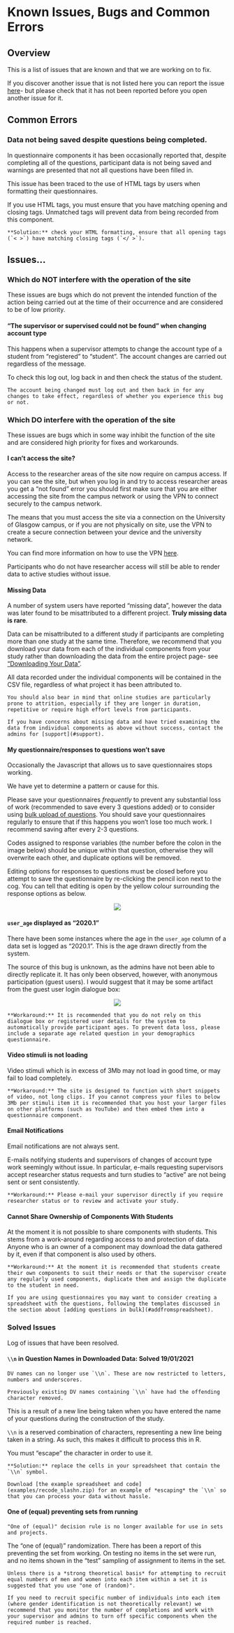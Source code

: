 # Known Issues, Bugs and Common Errors{- #knownissues}

## Overview {-}

This is a list of issues that are known and that we are working on to fix. 

If you discover another issue that is not listed here you can report the issue [here](https://github.com/RebeccaJLai/exp_manual/issues)- but please check that it has not been reported before you open another issue for it.

## Common Errors {-}

### Data not being saved despite questions being completed.

In questionnaire components it has been occasionally reported that, despite completing all of the questions, participant data is not being saved and warnings are presented that not all questions have been filled in.

This issue has been traced to the use of HTML tags by users when formatting their questionnaires.

If you use HTML tags, you must ensure that you have matching opening and closing tags. Unmatched tags will prevent data from being recorded from this component.

```block
**Solution:** check your HTML formatting, ensure that all opening tags (`< >`) have matching closing tags (`</ >`).
```

## Issues... {-}

### Which do NOT interfere with the operation of the site {-}

These issues are bugs which do not prevent the intended function of the action being carried out at the time of their occurrence and are considered to be of low priority.

#### "The supervisor or supervised could not be found" when changing account type  {- #notfound}

This happens when a supervisor attempts to change the account type of a student from "registered" to "student". The account changes are carried out regardless of the message. 

To check this log out, log back in and then check the status of the student. 

```block
The account being changed must log out and then back in for any changes to take effect, regardless of whether you experience this bug or not.
```

### Which DO interfere with the operation of the site {-}

These issues are bugs which in some way inhibit the function of the site and are considered high priority for fixes and workarounds.

#### I can't access the site? {-}

Access to the researcher areas of the site now require on campus access. If you can see the site, but when you log in and try to access  researcher areas you get a "not found" error you should first make sure that you are either accessing the site from the campus network or using the VPN to connect securely to the campus network.

The means that you must access the site via a connection on the University of Glasgow campus, or if you are not physically on site, use the VPN to create a secure connection between your device and the university network.

You can find more information on how to use the VPN [here](https://www.gla.ac.uk/myglasgow/it/vpn/).

Participants who do not have researcher access will still be able to render data to active studies without issue.

#### Missing Data {-}

A number of system users have reported "missing data", however the data was later found to be misattributed to a different project. **Truly missing data is rare**. 

Data can be misattributed to a different study if participants are completing more than one study at the same time. Therefore, we recommend that you download your data from each of the individual components from your study rather than downloading the data from the entire project page- see [“Downloading Your Data”](#data). 

All data recorded under the individual components will be contained in the CSV file, regardless of what project it has been attributed to.

```block
You should also bear in mind that online studies are particularly prone to attrition, especially if they are longer in duration, repetitive or require high effort levels from participants. 

If you have concerns about missing data and have tried examining the data from individual components as above without success, contact the admins for [support](#support).
```

#### My questionnaire/responses to questions won’t save {-}

Occasionally the Javascript that allows us to save questionnaires stops working. 

We have yet to determine a pattern or cause for this.

Please save your questionnaires *frequently* to prevent any substantial loss of work (recommended to save every 3 questions added) or to consider using [bulk upload of questions](#addfromspreadsheet). You should save your questionnaires regularly to ensure that if this happens you won’t lose too much work. I recommend saving after every 2-3 questions.

Codes assigned to response variables (the number before the colon in the image below) should be unique within that question, otherwise they will overwrite each other, and duplicate options will be removed.

Editing options for responses to questions must be closed before you attempt to save the questionnaire by re-clicking the pencil icon next to the cog. You can tell that editing is open by the yellow colour surrounding the response options as below.

<center>![](images/screenshots/quest_mixed_2.png)</center>

#### `user_age` displayed as "2020.1" {- #user_age}

There have been some instances where the age in the `user_age` column of a data set is logged as "2020.1". This is the age drawn directly from the system. 

The source of this bug is unknown, as the admins have not been able to directly replicate it. It has only been observed, however, with anonymous participation (guest users). I would suggest that it may be some artifact from the guest user login dialogue box:

<center>![](images/screenshots/guest_dialogue.png)</center>

```block
**Workaround:** It is recommended that you do not rely on this dialogue box or registered user details for the system to automatically provide participant ages. To prevent data loss, please include a separate age related question in your demographics questionnaire.
```

#### Video stimuli is not loading {-}

Video stimuli which is in excess of 3Mb may not load in good time, or may fail to load completely.

```block
**Workaround:** The site is designed to function with short snippets of video, not long clips. If you cannot compress your files to below 3Mb per stimuli item it is recommended that you host your larger files on other platforms (such as YouTube) and then embed them into a questionnaire component. 
```

#### Email Notifications {-}

Email notifications are not always sent. 

E-mails notifying students and supervisors of changes of account type work seemingly without issue. In particular, e-mails requesting supervisors accept researcher status requests and turn studies to "active" are not being sent or sent consistently.

```block
**Workaround:** Please e-mail your supervisor directly if you require researcher status or to review and activate your study.
```

#### Cannot Share Ownership of Components With Students {-}

At the moment it is not possible to share components with students. This stems from a work-around regarding access to and protection of data. Anyone who is an owner of a component may download the data gathered by it, even if that component is also used by others.

```block
**Workaround:** At the moment it is recommended that students create their own components to suit their needs or that the supervisor create any regularly used components, duplicate them and assign the duplicate to the student in need.

If you are using questionnaires you may want to consider creating a spreadsheet with the questions, following the templates discussed in the section about [adding questions in bulk](#addfromspreadsheet).
```

### Solved Issues

Log of issues that have been resolved.

#### `\\n` in Question Names in Downloaded Data: Solved 19/01/2021 {- #question_n}

```block
DV names can no longer use `\\n`. These are now restricted to letters, numbers and underscores.

Previously existing DV names containing `\\n` have had the offending character removed.
```

This is a result of a new line being taken when you have entered the name of your questions during the construction of the study.

`\\n` is a reserved combination of characters, representing a new line being taken in a string. As such, this makes it difficult to process this in R.

You must "escape" the character in order to use it.

```block
**Solution:** replace the cells in your spreadsheet that contain the `\\n` symbol.

Download [the example spreadsheet and code](examples/recode_slashn.zip) for an example of *escaping* the `\\n` so that you can process your data without hassle.
```

#### One of (equal) preventing sets from running {- #oneofequal}

```block
"One of (equal)" decision rule is no longer available for use in sets and projects.
```

The "one of (equal)" randomization. There has been a report of this preventing the set from working. On testing no items in the set were run, and no items shown in the "test" sampling of assignment to items in the set. 

```block
Unless there is a *strong theoretical basis* for attempting to recruit equal numbers of men and women into each item within a set it is suggested that you use "one of (random)".

If you need to recruit specific number of individuals into each item (where gender identification is not theoretically relevant) we recommend that you monitor the number of completions and work with your supervisor and admins to turn off specific components when the required number is reached.
```


